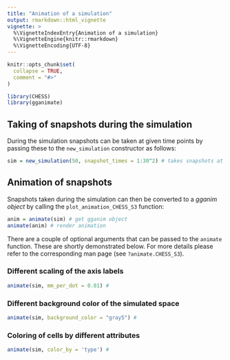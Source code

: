 ```yaml
---
title: "Animation of a simulation"
output: rmarkdown::html_vignette
vignette: >
  %\VignetteIndexEntry{Animation of a simulation}
  %\VignetteEngine{knitr::rmarkdown}
  %\VignetteEncoding{UTF-8}
---
```


```r
knitr::opts_chunk$set(
  collapse = TRUE,
  comment = "#>"
)
```

```r
library(CHESS)
library(gganimate)
```


## Taking of snapshots during the simulation
During the simulation snapshots can be taken at given time points by passing these to the `new_simulation` constructor as follows:

```r
sim = new_simulation(50, snapshot_times = 1:30^2) # takes snapshots at `snapshot_times`
```

## Animation of snapshots

Snapshots taken during the simulation can then be converted to a *gganim object* by calling the `plot_animation_CHESS_S3` function: 

```r
anim = animate(sim) # get gganim object
animate(anim) # render animation 
```


There are a couple of optional arguments that can be passed to the `animate` function. These are shortly demonstrated below. For more details please refer to the corresponding man page (see `?animate.CHESS_S3`). 

### Different scaling of the axis labels
```r
animate(sim, mm_per_dot = 0.01) # 
```

### Different background color of the simulated space
```r
animate(sim, background_color = "gray5") # 
```

### Coloring of cells by different attributes
```r
animate(sim, color_by = 'type') # 
```
